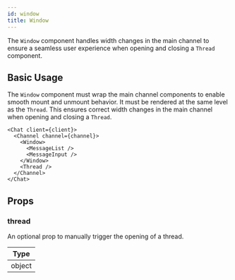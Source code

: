 ```yaml
---
id: window
title: Window
---
```


The `Window` component handles width changes in the main channel to ensure a seamless user experience when opening and closing a `Thread` component.

## Basic Usage

The `Window` component must wrap the main channel components to enable smooth mount and unmount behavior. It must be rendered at the same level as the `Thread`.
This ensures correct width changes in the main channel when opening and closing a `Thread`.

```tsx
<Chat client={client}>
  <Channel channel={channel}>
    <Window>
      <MessageList />
      <MessageInput />
    </Window>
    <Thread />
  </Channel>
</Chat>
```

## Props

### thread

An optional prop to manually trigger the opening of a thread.

| Type   |
| ------ |
| object |
